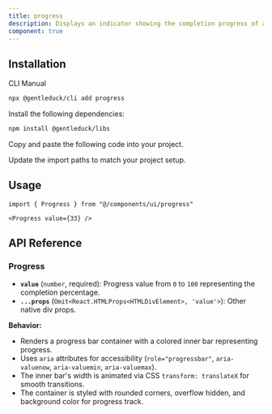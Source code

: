 ```yaml
---
title: progress
description: Displays an indicator showing the completion progress of a task, typically displayed as a progress bar.
component: true
---
```


<ComponentPreview
  name="progress-1"
  description="A progress bar component."
/>

## Installation

<Tabs defaultValue="cli">

<TabsList>
  <TabsTrigger value="cli">CLI</TabsTrigger>
  <TabsTrigger value="manual">Manual</TabsTrigger>
</TabsList>
<TabsContent value="cli">

```bash
npx @gentleduck/cli add progress
```

</TabsContent>

<TabsContent value="manual">

<Steps>

<Step>Install the following dependencies:</Step>

```bash
npm install @gentleduck/libs
```

<Step>Copy and paste the following code into your project.</Step>

<ComponentSource name="progress" />

<Step>Update the import paths to match your project setup.</Step>

</Steps>

</TabsContent>

</Tabs>

## Usage

```tsx
import { Progress } from "@/components/ui/progress"
```

```tsx
<Progress value={33} />
```

## API Reference

### **Progress**

* **`value`** (`number`, required): Progress value from `0` to `100` representing the completion percentage.
* **`...props`** (`Omit<React.HTMLProps<HTMLDivElement>, 'value'>`): Other native div props.

**Behavior:**

* Renders a progress bar container with a colored inner bar representing progress.
* Uses `aria` attributes for accessibility (`role="progressbar"`, `aria-valuenow`, `aria-valuemin`, `aria-valuemax`).
* The inner bar's width is animated via CSS `transform: translateX` for smooth transitions.
* The container is styled with rounded corners, overflow hidden, and background color for progress track.

